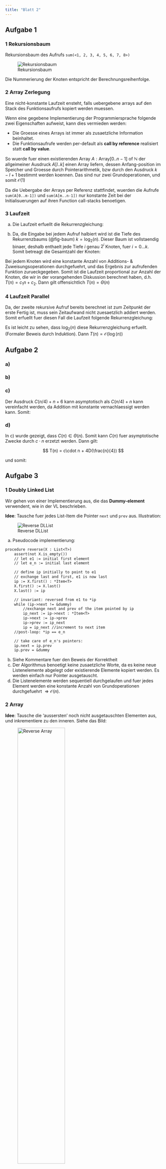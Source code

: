 ```yaml
---
title: "Blatt 2"
---
```


## Aufgabe 1

### 1 Rekursionsbaum

Rekursionsbaum des Aufrufs `sum(<1, 2, 3, 4, 5, 6, 7, 8>)`

![Rekursionsbaum](./imgs/a1-1-baum.png){#fig-baum}

Die Nummerierung der Knoten entspricht der Berechnungsreihenfolge. 


### 2 Array Zerlegung

Eine nicht-konstante Laufzeit ensteht, falls uebergebene arrays auf den Stack des Funktionsaufrufs
kopiert werden muessen. 

Wenn eine gegebene Implementierung der Programmiersprache folgende zwei Eigenschaften aufweist, 
kann dies vermieden werden:

* Die Groesse eines Arrays ist immer als zusaetzliche Information beinhaltet.
* Die Funktionsaufrufe werden per-default als **call by reference** realisiert statt 
  **call by value**. 

So wuerde fuer einen existierenden Array $A : \text{Array} [0 .. n - 1] \text{ of } \mathbb{N}$
der allgeimeiner Ausdruck $A[l..k]$ einen Array liefern, dessen Anfang-position im Speicher und Groesse durch
Pointerarithmetik, bzw durch den Ausdruck $k - l + 1$ bestimmt werden koennen. 
Das sind nur zwei Grundoperationen, und somit $\mathcal{O}(1)$

Da die Uebergabe der Arrays per Referenz stattfindet, wuerden die Aufrufe `sum(A[0..m-1])` und `sum(A[m..n-1])`
nur konstante Zeit bei der Initialisuerungen auf ihren Function call-stacks benoetigen. 

### 3 Laufzeit

a) Die Laufzeit erfuellt die Rekurrenzgleichung:

\begin{align*}
    T(1) &= 1\\
    T(n) &= 1 + 2\cdot T(\frac{n}{2}) \tag{fuer $n = 2^k > 1$}
\end{align*}

b) Da, die Eingabe bei jedem Aufruf halbiert wird ist die Tiefe
des Rekurrenzbaums (@fig-baum) $k = \log_2(n)$. Dieser Baum ist 
vollstaendig binaer, deshalb enthaelt jede Tiefe $i$ genau $2^i$
Knoten, fuer $i=0\dots k$. Somit betreagt die Gesamtzahl der
Knoten:

\begin{align*}
    N &= \sum_{i=0}^{\log_2(n)}2^i \\
      &= 2^{\log_2(n) + 1} - 1 \tag{Geom Reihe} \\
      &= 2n - 1
\end{align*}

Bei jedem Knoten wird eine konstante Anzahl von Additions- &
Zuweisungsoperationen durchgefuehrt, und das Ergebnis
zur aufrufenden Funktion zurueckgegeben. Somit ist die Laufzeit
proportional zur Anzahl der Knoten, die wir in der vorangehenden
Diskussion berechnet haben, d.h. $T(n) = c_1n + c_2$. Dann
gilt offensichtlich $T(n) = \Theta(n)$

### 4 Laufzeit Parallel

Da, der zweite rekursive Aufruf bereits berechnet ist zum Zeitpunkt
der erste Fertig ist, muss sein Zeitaufwand nicht zuesaetzlich addiert werden. 
Somit erfuellt fuer diesen Fall die Laufzeit folgende Rekurrenzgleichung:

\begin{align*}
    T(1) &= 1\\
    T(n) &= 1 + T(\frac{n}{2}) \tag{fuer $n = 2^k > 1$}
\end{align*}

Es ist leicht zu sehen, dass $\log_2(n)$ diese Rekurrenzgleichung erfuellt. 
(Formaler Beweis durch Induktion). Dann $T(n) = \mathcal{O}(\log(n))$

## Aufgabe 2 

### a)

\begin{align*}
    & a = 1, \\
    &c = \tilde{c}, \\
    &d = 1 < 2 = b \\
    \Rightarrow &T(n) \in \Theta(n) \tag{Fall $d < b$ des MT}
\end{align*}

### b)

\begin{align*}
    & a = 1, \\
    &c = 4, \\
    &d = 9 > 3 = b \\
    \Rightarrow &T(n) \in \Theta(n^{\log_3(9)}) = \Theta(n^2) \tag{Fall $d > b$ des MT}
\end{align*}

### c)

Der Ausdruck $C(n/4) + n + 6$ kann asymptotisch 
als $C(n/4) + n$ kann vereinfacht werden, da Addition mit konstante
vernachlaessigt werden kann. Somit:

\begin{align*}
    & a = 1, \\
    &c = 1, \\
    &d = 1 < 4 = b \\
    \Rightarrow &T(n) \in \Theta(n) \tag{Fall $d < b$ des MT}
\end{align*}

### d)

In c) wurde gezeigt, dass $C(n) \in \Theta(n)$. Somit kann
$C(n)$ fuer asymptotische Zwecke durch $c\cdot n$ erzetzt werden.
Dann gilt:

$$
T(n) = c\cdot n + 4D(\frac{n}{4})
$$

und somit:

\begin{align*}
    &a = 1, \\
    &d = 4 = 4 = b \\
    \Rightarrow &T(n) \in \Theta(n\log n) \tag{Fall $d = b$ des MT}
\end{align*}


## Aufgabe 3

### 1 Doubly Linked List

Wir gehen von einer Implementierung aus, die das **Dummy-element** verwendent, wie in der VL beschrieben.

**Idee**: Tausche fuer jedes List-Item die Pointer `next` und `prev` aus. Illustration:

![Reverse DLList](./imgs/reverse-ddlist.png)

a) Pseudocode implementierung:

```default
procedure reverse(X : List<T>)
    assert(not X.is_empty())
    // let e1 := initial first element
    // let e_n := initial last element

    // define ip initially to point to e1
    // exchange last and first, e1 is now last
    ip := X.first() : *Item<T>
    X.first() := X.last()
    X.last() := ip

    // invariant: reversed from e1 to *ip
    while (ip->next != &dummy)
        //exchange next and prev of the item pointed by ip
        ip_next := ip->next : *Item<T>
        ip->next := ip->prev
        ip->prev := ip_next
        ip = ip_next //increment to next item
    //post-loop: *ip == e_n 

    // take care of e_n's pointers:
    ip.next = ip.prev
    ip.prev = &dummy
```

b) Siehe Kommentare fuer den Beweis der Korrektheit
c) Der Algorithmus benoetigt keine zusaetzliche Worte, 
da es keine neue Listenelemente abgelegt oder existierende Elemente kopiert werden. 
Es werden einfach nur Pointer ausgetauscht.
d) Die Listenelemente werden sequentiell durchgelaufen und fuer jedes Element werden eine konstante
Anzahl von Grundoperationen durchgefuehrt $\Rightarrow \mathcal{O}(n)$.


### 2 Array

**Idee**: Tausche die 'aussersten' noch nicht ausgetauschten Elementen aus, 
und inkrementiere zu den inneren. Siehe das Bild: 


![Reverse Array](./imgs/revrese-array.png){width="60%"}

a) Pseudocode: 

```default
procedure reverse(X: Array[0..n-1] of Nat)
    i := 0 : Nat
    // invariant: the X[0..i] and X[(n-1) - i .. n-1]
    // portions of X are reversed
    while (i < n/2)
        temp := X[i] : Nat
        X[i] := X[(n-1) - i]
        X[(n-1) - i] := temp
        i := i + 1
    //post-loop: i == ceiling(n/2)
```

Python Beispiel:
```python
def reverse(X) :
    i = 0
    n = len(X)
    while (i < n/2) :
        temp = X[i]
        X[i] = X[(n-1) - i]
        X[(n-1) - i] = temp
        i = i + 1
    return X
    
X = [1, 2, 3, 4]
Y = [1, 2, 3, 4, 5]
Z = [1, 2, 3, 4, 5, 6]

print(reverse(X))
print(reverse(Y))
print(reverse(Z))
```

b) Siehe die Kommentare im Pseudocode fuer den Beweis
der Korrektheit
c) Der Algorithmus verwendet keine neue Worte, da die 
Eintrage des Arrays "in-place" ausgetauscht werden. D.h.
der vorhandene Array wird ueberschrieben
d) Der Algorithmus besteht aus einer `while`-schleife mit
$n/2$ iterationen $\Rightarrow \Theta(n)$.


### 3 Simply Linked List

**Idee**: Gehe die Liste durch und drehe die Pointer fuer jedes
Listenelement um. Siehe das Bild:

![Reverse SList](./imgs/reverse-slist.png){width="90%"} 

a) Pseudocode:

```default
reverse(X : SList<T>)
    assert(not X.is_empty())
    // let <e1,...,e_n> be the initial contents of the list 
    // i.e. initially X == <e1,...,e_n>
    ip := X.first() : *Item<T>      //*ip == e1
    ip_next := ip->next : *Item<T>  //*ip_next == e2
    ip->next := &dummy          //first element reversed

    //invariant: 
    // (*ip == e_k) => 
    // (X == <reverse(e1,...,e_k),e_(k+1), ..., e_n> 
    //   && 
    // ip_next == e_(k+1))
    while (ip_next != &dummy)
        ip_next_next := ip_next->next : *Item<T>
        ip_next->next := ip
        ip := ip_next
        ip_next := ip_next_next
    //post-loop: *ip == e_n
    
    // take care of dummy's next pointer
    X.first() := ip 
``` 

b) Siehe Kommentare im Pseudocode
c) Nur Pointer werden ueberschrieben $\Rightarrow$ keine extra Speicherbelegung.
d) Sequentielle Bearbeitung der Listenelemente $\Rightarrow \Theta(n)$ 

### 4 Fast Reverse